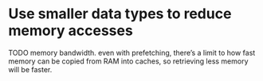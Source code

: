 # Use smaller data types to reduce memory accesses

TODO memory bandwidth. even with prefetching, there's a limit to how fast memory can be copied from RAM into caches, so retrieving less memory will be faster.
